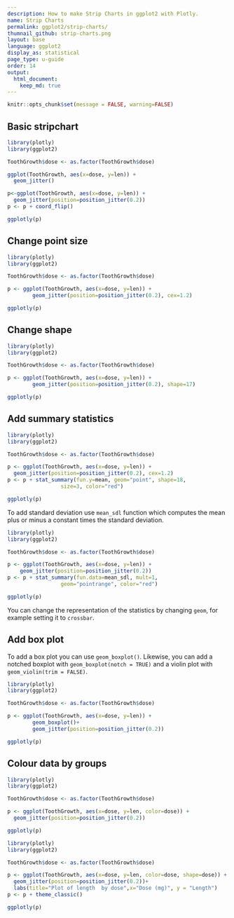 ```yaml
---
description: How to make Strip Charts in ggplot2 with Plotly.
name: Strip Charts
permalink: ggplot2/strip-charts/
thumnail_github: strip-charts.png
layout: base
language: ggplot2
display_as: statistical
page_type: u-guide
order: 14
output:
  html_document:
    keep_md: true
---
```


```r
knitr::opts_chunk$set(message = FALSE, warning=FALSE)
```

## Basic stripchart


```r
library(plotly)
library(ggplot2)

ToothGrowth$dose <- as.factor(ToothGrowth$dose)

ggplot(ToothGrowth, aes(x=dose, y=len)) +
  geom_jitter()

p<-ggplot(ToothGrowth, aes(x=dose, y=len)) +
  geom_jitter(position=position_jitter(0.2))
p <- p + coord_flip()

ggplotly(p)
```


<!--------------------- EXAMPLE BREAK ------------------------->

## Change point size


```r
library(plotly)
library(ggplot2)

ToothGrowth$dose <- as.factor(ToothGrowth$dose)

p <- ggplot(ToothGrowth, aes(x=dose, y=len)) +
        geom_jitter(position=position_jitter(0.2), cex=1.2)

ggplotly(p)
```

<!--------------------- EXAMPLE BREAK ------------------------->

## Change shape


```r
library(plotly)
library(ggplot2)

ToothGrowth$dose <- as.factor(ToothGrowth$dose)

p <- ggplot(ToothGrowth, aes(x=dose, y=len)) +
        geom_jitter(position=position_jitter(0.2), shape=17)

ggplotly(p)
```


<!--------------------- EXAMPLE BREAK ------------------------->

## Add summary statistics


```r
library(plotly)
library(ggplot2)

ToothGrowth$dose <- as.factor(ToothGrowth$dose)

p <- ggplot(ToothGrowth, aes(x=dose, y=len)) +
  geom_jitter(position=position_jitter(0.2), cex=1.2)
p <- p + stat_summary(fun.y=mean, geom="point", shape=18,
                 size=3, color="red")

ggplotly(p)
```

To add standard deviation use `mean_sdl` function which computes the mean plus or minus a constant times the standard deviation.

```r
library(plotly)
library(ggplot2)

ToothGrowth$dose <- as.factor(ToothGrowth$dose)

p <- ggplot(ToothGrowth, aes(x=dose, y=len)) +
    geom_jitter(position=position_jitter(0.2))
p <- p + stat_summary(fun.data=mean_sdl, mult=1,
                 geom="pointrange", color="red")

ggplotly(p)
```

You can change the representation of the statistics by changing `geom`, for example setting it to `crossbar`.


<!--------------------- EXAMPLE BREAK ------------------------->

## Add box plot

To add a box plot you can use `geom_boxplot()`. Likewise, you can add a notched boxplot with `geom_boxplot(notch = TRUE)` and a violin plot with `geom_violin(trim = FALSE)`.

```r
library(plotly)
library(ggplot2)

ToothGrowth$dose <- as.factor(ToothGrowth$dose)

p <- ggplot(ToothGrowth, aes(x=dose, y=len)) +
        geom_boxplot()+
        geom_jitter(position=position_jitter(0.2))

ggplotly(p)
```

<!--------------------- EXAMPLE BREAK ------------------------->

## Colour data by groups


```r
library(plotly)
library(ggplot2)

ToothGrowth$dose <- as.factor(ToothGrowth$dose)

p <- ggplot(ToothGrowth, aes(x=dose, y=len, color=dose)) +
  geom_jitter(position=position_jitter(0.2))

ggplotly(p)
```


```r
library(plotly)
library(ggplot2)

ToothGrowth$dose <- as.factor(ToothGrowth$dose)

p <- ggplot(ToothGrowth, aes(x=dose, y=len, color=dose, shape=dose)) +
  geom_jitter(position=position_jitter(0.2))+
  labs(title="Plot of length  by dose",x="Dose (mg)", y = "Length")
p <- p + theme_classic()

ggplotly(p)
```


<!--------------------- EXAMPLE BREAK ------------------------->
